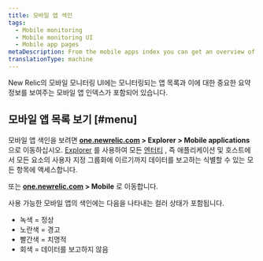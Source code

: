 ```yaml
---
title: 모바일 앱 색인
tags:
  - Mobile monitoring
  - Mobile monitoring UI
  - Mobile app pages
metaDescription: From the mobile apps index you can get an overview of the health of your apps and dive deeper into specific apps.
translationType: machine
---
```


New Relic의 모바일 모니터링 UI에는 모니터링되는 앱 목록과 이에 대한 중요한 요약 정보를 보여주는 모바일 앱 인덱스가 포함되어 있습니다.

## 모바일 앱 목록 보기 [#menu]

모바일 앱 색인을 보려면 **[one.newrelic.com](https://one.newrelic.com/all-capabilities) > Explorer > Mobile applications** 으로 이동하십시오. [Explorer](/docs/new-relic-one/use-new-relic-one/core-concepts/new-relic-explorer-view-performance-across-apps-services-hosts/) 를 사용하여 모든 [엔터티](/docs/new-relic-one/use-new-relic-one/core-concepts/what-entity-new-relic/) , 즉 애플리케이션 및 호스트에서 모든 요소의 사용자 지정 그룹화에 이르기까지 데이터를 보고하는 식별할 수 있는 모든 항목에 액세스합니다.

또는 **[one.newrelic.com](https://one.newrelic.com/all-capabilities) > Mobile** 로 이동합니다.

사용 가능한 모바일 앱의 색인에는 다음을 나타내는 컬러 상태가 포함됩니다.

* 녹색 = 정상
* 노란색 = 경고
* 빨간색 = 치명적
* 회색 = 데이터를 보고하지 않음